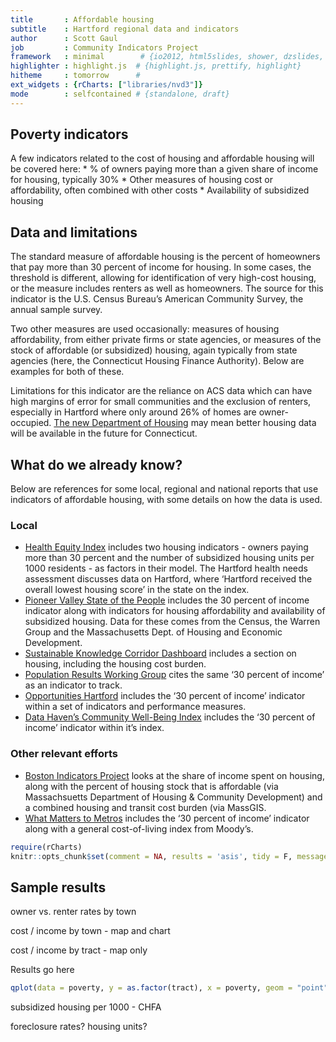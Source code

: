 ```yaml
---
title       : Affordable housing
subtitle    : Hartford regional data and indicators
author      : Scott Gaul
job         : Community Indicators Project
framework   : minimal        # {io2012, html5slides, shower, dzslides, ...}
highlighter : highlight.js  # {highlight.js, prettify, highlight}
hitheme     : tomorrow      # 
ext_widgets : {rCharts: ["libraries/nvd3"]} 
mode        : selfcontained # {standalone, draft}
---
```


## Poverty indicators

A few indicators related to the cost of housing and affordable housing will be covered here:
* % of owners paying more than a given share of income for housing, typically 30%
* Other measures of housing cost or affordability, often combined with other costs
* Availability of subsidized housing 

## Data and limitations

The standard measure of affordable housing is the percent of homeowners that pay more than 30 percent of income for housing. In some cases, the threshold is different, allowing for identification of very high-cost housing, or the measure includes renters as well as homeowners. The source for this indicator is the U.S. Census Bureau's American Community Survey, the annual sample survey. 

Two other measures are used occasionally: measures of housing affordability, from either private firms or state agencies, or measures of the stock of affordable (or subsidized) housing, again typically from state agencies (here, the Connecticut Housing Finance Authority). Below are examples for both of these.

Limitations for this indicator are the reliance on ACS data which can have high margins of error for small communities and the exclusion of renters, especially in Hartford where only around 26% of homes are owner-occupied. [The new Department of Housing](http://www.ct.gov/doh/site/default.asp) may mean better housing data will be available in the future for Connecticut. 

## What do we already know?

Below are references for some local, regional and national reports that use indicators of affordable housing, with some details on how the data is used. 

### Local

* [Health Equity Index](http://www.cadh.org/health-equity/health-equity-index.html) includes two housing indicators - owners paying more than 30 percent and the number of subsidized housing units per 1000 residents - as factors in their model. The Hartford health needs assessment discusses data on Hartford, where 'Hartford received the overall lowest housing score' in the state on the index.  
* [Pioneer Valley State of the People](http://pvpc.org/resources/datastats/state-of-people/stateofthepeople2013.pdf) includes the 30 percent of income indicator along with indicators for housing affordability and availability of subsidized housing. Data for these comes from the Census, the Warren Group and the Massachusetts Dept. of Housing and Economic Development. 
* [Sustainable Knowledge Corridor Dashboard](http://www.sustainableknowledgecorridor.org/site/content/how-are-we-doing) includes a section on housing, including the housing cost burden. 
* [Population Results Working Group](http://www.ct.gov/opm/cwp/view.asp?a=2998&Q=490946) cites the same '30 percent of income' as an indicator to track. 
* [Opportunities Hartford](http://www.cahs.org/programs-opportunitieshartford.asp) includes the '30 percent of income' indicator within a set of indicators and performance measures. 
* [Data Haven's Community Well-Being Index](http://www.ctdatahaven.org/communityindex) includes the '30 percent of income' indicator within it's index. 

### Other relevant efforts

* [Boston Indicators Project](http://www.bostonindicators.org/) looks at the share of income spent on housing, along with the percent of housing stock that is affordable (via Massachsuetts Department of Housing & Community Development) and a combined housing and transit cost burden (via MassGIS. 
* [What Matters to Metros](http://www.futurefundneo.org/whatmatters) includes the '30 percent of income' indicator along with a general cost-of-living index from Moody's.

```r
require(rCharts)
knitr::opts_chunk$set(comment = NA, results = 'asis', tidy = F, message = T)
```

## Sample results

owner vs. renter rates by town

cost / income by town - map and chart

cost / income by tract - map only

Results go here

```r
qplot(data = poverty, y = as.factor(tract), x = poverty, geom = "point")
```

subsidized housing per 1000 - CHFA

foreclosure rates? housing units? 
